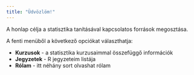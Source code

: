 ```yaml
---
title: "Üdvözlöm!"
---
```


A honlap célja a statisztika tanításával kapcsolatos források megosztása.

A fenti menüből a következő opciókat választhatja:

* **Kurzusok** - a statisztika kurzusaimmal összefüggő információk
* **Jegyzetek** - R jegyzeteim listája
* **Rólam** - itt néhány sort olvashat rólam

